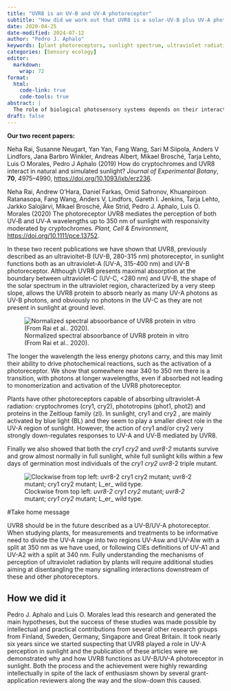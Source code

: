 ```yaml
---
title: "UVR8 is an UV-B and UV-A photoreceptor"
subtitle: "How did we work out that UVR8 is a solar-UV-B plus UV-A photoreceptor?"
date: 2020-04-25
date-modified: 2024-07-12
author: "Pedro J. Aphalo"
keywords: [plant photoreceptors, sunlight spectrum, ultraviolet radiation]
categories: [Sensory ecology]
editor: 
  markdown: 
    wrap: 72
format:
  html: 
    code-link: true
    code-tools: true
abstract: |
  The role of biological photosensory systems depends on their interaction the light environemnt and on interactions among them. Two recently published articles from our research group shed light on how two families of photoreceptors function in plants growing in sunlight.
draft: false
---
```


**Our two recent papers:**

Neha Rai, Susanne Neugart, Yan Yan, Fang Wang, Sari M Siipola, Anders V Lindfors, Jana Barbro Winkler, Andreas Albert, Mikael Brosché, Tarja Lehto, Luis O Morales, Pedro J Aphalo (2019) How do cryptochromes and UVR8 interact in natural and simulated sunlight? _Journal of Experimental Botany_, **70**, 4975–4990, [https://doi.org/10.1093/jxb/erz236](https://doi.org/10.1093/jxb/erz236).

Neha Rai, Andrew O'Hara, Daniel Farkas, Omid Safronov, Khuanpiroon Ratanasopa, Fang Wang, Anders V. Lindfors, Gareth I. Jenkins, Tarja Lehto, Jarkko Salojärvi, Mikael Brosché, Åke Strid, Pedro J. Aphalo, Luis O. Morales (2020) The photoreceptor UVR8 mediates the perception of both UV‐B and UV‐A wavelengths up to 350 nm of sunlight with responsivity moderated by cryptochromes. _Plant, Cell &amp; Environment_, [https://doi.org/10.1111/pce.13752](https://doi.org/10.1111/pce.13752).

In these two recent publications we have shown that UVR8, previously described as an ultravioltet-B (UV-B, 280-315 nm) photoreceptor, in sunlight functions both as an ultraviolet-A (UV-A, 315-400 nm) and UV-B photoreceptor. Although UVR8 presents maximal absorption at the boundary between ultraviolet-C (UV-C, &lt;280 nm) and UV-B, the shape of the solar spectrum in the ultraviolet region, characterized by a very steep slope, allows the UVR8 protein to absorb nearly as many UV-A photons as UV-B photons, and obviously no photons in the UV-C as they are not present in sunlight at ground level.

![Normalized spectral absoorbance of UVR8 protein in vitro (From Rai et al.. 2020).](./UVR8-images/UVR8Ecoli-web.png)

The longer the wavelength the less energy photons carry, and this may limit their ability to drive photochemical reactions, such as the activation of a photoreceptor. We show that somewhere near 340 to 350 nm there is a transition, with photons at longer wavelengths, even if absorbed not leading to monomerization and activation of the UVR8 photoreceptor.

Plants have other photoreceptors capable of absorbing ultraviolet-A radiation: cryptochromes (cry1, cry2), phototropins (phot1, phot2) and proteins in the Zeitloup family (zl). In sunlight, cry1 and cry2 , are mainly activated by blue light (BL) and they seem to play a smaller direct role in the UV-A region of sunlight. However, the action of cry1 and/or cry2 very strongly down-regulates responses to UV-A and UV-B mediated by UVR8.

Finally we also showed that both the _cry1 cry2_ and _uvr8-2_ mutants survive and grow almost normally in full sunlight, while full sunlight kills within a few days of germination most individuals of the _cry1 cry2_ _uvr8_-2 triple mutant.

![Clockwise from top left: _uvr8-2 cry1 cry2_ mutant; _uvr8-2_ mutant; _cry1 cry2_ mutant; L_er_ wild type.](./UVR8-images/seedlings-in-sunlight.jpg)

::: callout-note
#Take home message

UVR8 should be in the future described as a UV-B/UV-A photoreceptor. When studying plants, for measurements and treatments to be informative need to divide the UV-A range into two regions UV-Asw and UV-Alw with a split at 350 nm as we have used, or following CIEs definitions of UV-A1 and UV-A2 with a split at 340 nm. Fully understanding the mechanisms of perception of ultraviolet radiation by plants will require additional studies aiming at disentangling the many signalling interactions downstream of these and other photoreceptors.</span>
:::

::: callout-note
# How we did it

Pedro J. Aphalo and Luis O. Morales lead this research and generated the main hypotheses, but the success of these studies was made possible by intellectual and practical contributions from several other research groups from Finland, Sweden, Germany, Singapore and Great Britain. It took nearly six years since we started suspecting that UVR8 played a role in UV-A perception in sunlight and the publication of these articles were we demonstrated why and how UVR8 functions as UV-B/UV-A photoreceptor in sunlight. Both the process and the achievement were highly rewarding intellectually in spite of the lack of enthusiasm shown by several grant-application reviewers along the way and the slow-down this caused.
:::


